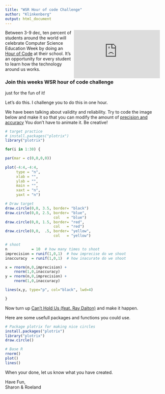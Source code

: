 ```yaml
---
title: "WSR Hour of code Challenge"
author: "Klinkenberg"
output: html_document
---
```


<iframe width="280" height="157" style="float:right;" src="https://www.youtube.com/embed/FC5FbmsH4fw" frameborder="0" allow="accelerometer; autoplay; encrypted-media; gyroscope; picture-in-picture" allowfullscreen></iframe>

Between 3-9 dec, ten percent of students around the world will celebrate Computer Science Education Week by doing an [Hour of Code](https://hourofcode.com/nl) at their school. It’s an opportunity for every student to learn how the technology around us works.

### Join this weeks WSR hour of code challenge 

just for the fun of it!

Let's do this. I challenge you to do this in one hour.

We have been talking about validity and reliability. Try to code the image below and make it so that you can modify the amount of [precision and accuracy](https://en.wikipedia.org/wiki/Accuracy_and_precision) You don't have to animate it. Be creative!

```r
# target practice
# install.packages("plotrix")
library("plotrix")

for(i in 1:30) {

par(mar = c(0,0,0,0))  
  
plot(-4:4,-4:4,
     type = "n",
     xlab = "",
     ylab = "",
     main = "",
     xaxt = "n", 
     yaxt = "n")

# Draw target
draw.circle(0,0, 3.5, border= "black")
draw.circle(0,0, 2.5, border= "blue",
                      col   = "blue")
draw.circle(0,0, 1.5, border= "red", 
                      col   = "red")
draw.circle(0,0,  .5, border= "yellow", 
                      col   = "yellow")

# shoot
n           = 10  # how many times to shoot
imprecision = runif(1,0,1)  # how imprecise do we shoot
inaccuracy  = runif(1,0,1)  # how inacurate do we shoot

x = rnorm(n,0,imprecision) +
    rnorm(1,0,inaccuracy)
y = rnorm(n,0,imprecision) +
    rnorm(1,0,inaccuracy)

lines(x,y, type="p", col="black", lwd=4)

}
```

Now turn up [Can't Hold Us (feat. Ray Dalton)](https://open.spotify.com/track/31qgVdvSqTQ7unwQQngycB?si=YonS10zVRsKRkcNcHgOD3A) and make it happen.

Here are some usefull packages and functions you could use.

```r
# Package plotrix for making nice circles
install.packages("plotrix")
library("plotrix")
draw.circle()

# Base R
rnorm()
plot()
lines()
```

When your done, let us know what you have created. 

Have Fun,
<br>Sharon & Roeland